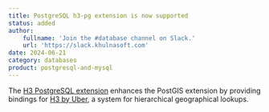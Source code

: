 ```yaml
---
title: PostgreSQL h3-pg extension is now supported
status: added
author:
    fullname: 'Join the #database channel on Slack.'
    url: 'https://slack.khulnasoft.com'
date: 2024-06-21
category: databases
product: postgresql-and-mysql
---
```


The [H3 PostgreSQL extension](https://github.com/bytesandbrains/h3-pg) enhances the PostGIS extension by providing bindings for [H3 by Uber](https://github.com/uber/h3), a system for hierarchical geographical lookups.

